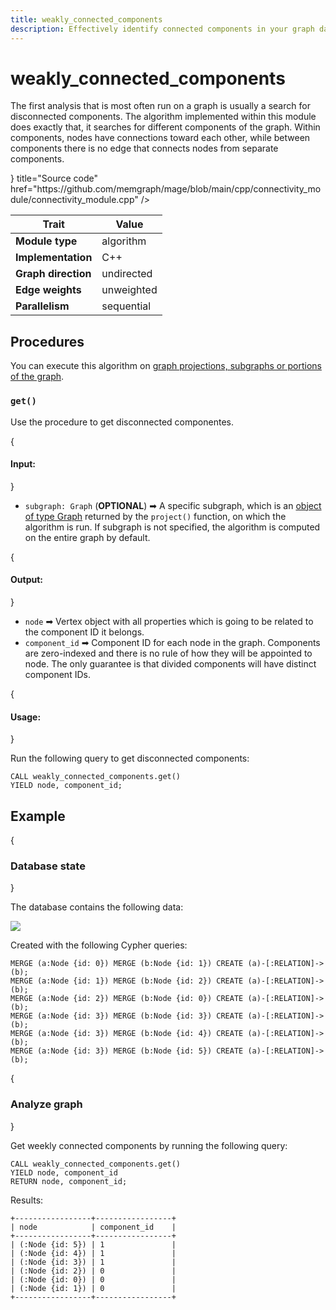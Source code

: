 ```yaml
---
title: weakly_connected_components
description: Effectively identify connected components in your graph data with Memgraph's weakly_connected_components algorithm. Find out more in our detailed documentation. 
---
```



# weakly_connected_components

The first analysis that is most often run on a graph is usually a search for
disconnected components. The algorithm implemented within this module does
exactly that, it searches for different components of the graph. Within
components, nodes have connections toward each other, while between components
there is no edge that connects nodes from separate components.

<Cards>
  <Card
    icon={<GitHub />}
    title="Source code"
    href="https://github.com/memgraph/mage/blob/main/cpp/connectivity_module/connectivity_module.cpp"
  />
</Cards>

| Trait               | Value      |
| ------------------- | ---------- |
| **Module type**     | algorithm  |
| **Implementation**  | C++        |
| **Graph direction** | undirected |
| **Edge weights**    | unweighted |
| **Parallelism**     | sequential |

## Procedures

<Callout type="info">

You can execute this algorithm on [graph projections, subgraphs or portions of the graph](/advanced-algorithms/run-algorithms#run-procedures-on-subgraph).

</Callout>

### `get()`

Use the procedure to get disconnected componentes.

{<h4> Input: </h4>}

- `subgraph: Graph` (**OPTIONAL**) ➡ A specific subgraph, which is an [object of type Graph](/advanced-algorithms/run-algorithms#run-procedures-on-subgraph) returned by the `project()` function, on which the algorithm is run. 
If subgraph is not specified, the algorithm is computed on the entire graph by default.


{<h4> Output: </h4>}

* `node` ➡ Vertex object with all properties which is going to be related to the
  component ID it belongs.
* `component_id` ➡ Component ID for each node in the graph. Components are
  zero-indexed and there is no rule of how they will be appointed to node. The
  only guarantee is that divided components will have distinct component IDs.

{<h4> Usage: </h4>}

Run the following query to get disconnected components:

```cypher
CALL weakly_connected_components.get()
YIELD node, component_id;
```

## Example

<Steps>

{<h3> Database state </h3>} 

The database contains the following data: 

![](/pages/advanced-algorithms/available-algorithms/weakly_connected_components/weakly-connected-components-1.png)

Created with the following Cypher queries:

```cypher
MERGE (a:Node {id: 0}) MERGE (b:Node {id: 1}) CREATE (a)-[:RELATION]->(b);
MERGE (a:Node {id: 1}) MERGE (b:Node {id: 2}) CREATE (a)-[:RELATION]->(b);
MERGE (a:Node {id: 2}) MERGE (b:Node {id: 0}) CREATE (a)-[:RELATION]->(b);
MERGE (a:Node {id: 3}) MERGE (b:Node {id: 3}) CREATE (a)-[:RELATION]->(b);
MERGE (a:Node {id: 3}) MERGE (b:Node {id: 4}) CREATE (a)-[:RELATION]->(b);
MERGE (a:Node {id: 3}) MERGE (b:Node {id: 5}) CREATE (a)-[:RELATION]->(b);
```

{<h3> Analyze graph </h3>} 

Get weekly connected components by running the following query:

```cypher
CALL weakly_connected_components.get()
YIELD node, component_id
RETURN node, component_id;
```

Results:

```plaintext
+-----------------+-----------------+
| node            | component_id    |
+-----------------+-----------------+
| (:Node {id: 5}) | 1               |
| (:Node {id: 4}) | 1               |
| (:Node {id: 3}) | 1               |
| (:Node {id: 2}) | 0               |
| (:Node {id: 0}) | 0               |
| (:Node {id: 1}) | 0               |
+-----------------+-----------------+
```

</Steps>